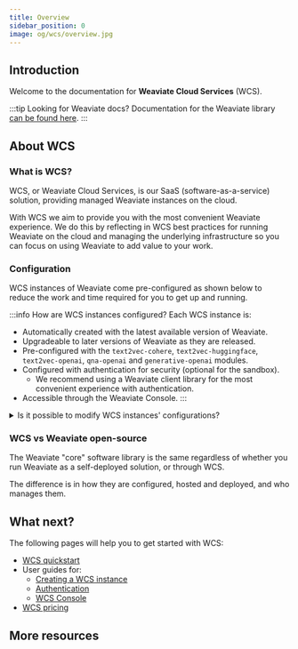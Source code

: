 ```yaml
---
title: Overview
sidebar_position: 0
image: og/wcs/overview.jpg
---
```


## Introduction

Welcome to the documentation for **Weaviate Cloud Services** (WCS).

:::tip Looking for Weaviate docs?
Documentation for the Weaviate library [can be found here](/developers/weaviate/index.md).
:::

## About WCS

### What is WCS?

WCS, or Weaviate Cloud Services, is our SaaS (software-as-a-service) solution, providing managed Weaviate instances on the cloud.

With WCS we aim to provide you with the most convenient Weaviate experience. We do this by reflecting in WCS best practices for running Weaviate on the cloud and managing the underlying infrastructure so you can focus on using Weaviate to add value to your work.

### Configuration

WCS instances of Weaviate come pre-configured as shown below to reduce the work and time required for you to get up and running.

:::info <i class="fa-solid fa-screwdriver-wrench"></i> How are WCS instances configured?
Each WCS instance is:
- Automatically created with the latest available version of Weaviate.
- Upgradeable to later versions of Weaviate as they are released.
- Pre-configured with the `text2vec-cohere`, `text2vec-huggingface`, `text2vec-openai`, `qna-openai` and `generative-openai` modules.
- Configured with authentication for security (optional for the sandbox).
    - We recommend using a Weaviate client library for the most convenient experience with authentication.
- Accessible through the Weaviate Console.
:::

<details>
  <summary>Is it possible to modify WCS instances' configurations?</summary>

For the moment, all WCS instances are pre-configured and are not able to be changed by the user, although this is planned for the future.

If you require a particular module or configuration that is different to one used by WCS instances, please [reach out to us](https://console.weaviate.cloud/contact) to have a chat about custom deployments.

Alternatively you can also try a self-deployment option with [Docker](/developers/weaviate/installation/docker-compose.md) or [Kubernetes](/developers/weaviate/installation/kubernetes.md).

</details>

### WCS vs Weaviate open-source

The Weaviate "core" software library is the same regardless of whether you run Weaviate as a self-deployed solution, or through WCS.

The difference is in how they are configured, hosted and deployed, and who manages them.

## What next?

The following pages will help you to get started with WCS:

- [WCS quickstart](./quickstart.mdx)
- User guides for:
    - [Creating a WCS instance](./guides/create-instance.mdx)
    - [Authentication](./guides/authentication.mdx)
    - [WCS Console](./guides/authentication.mdx)
- [WCS pricing](/pricing)

## More resources


<WCSDocsMoreResources />
